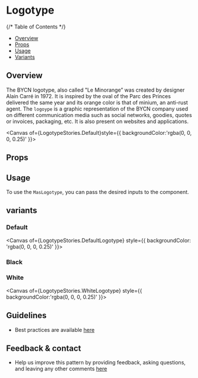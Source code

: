 
<Meta of={LogotypeStories} />

# Logotype

{/* Table of Contents */}

- [Overview](#overview)
- [Props](#props)
- [Usage](#usage)
- [Variants](#variants)

## Overview

The BYCN logotype, also called "Le Minorange” was created by designer Alain Carré in 1972. It is inspired by the oval of the Parc des Princes delivered the same year and its orange color is that of minium, an anti-rust agent.
The `logoype` is a graphic representation of the BYCN company used on different communication media such as social networks, goodies, quotes or invoices, packaging, etc. It is also present on websites and applications.

<Canvas  of={LogotypeStories.Default}style={{ backgroundColor:'rgba(0, 0, 0, 0.25)' }}>
</Canvas>

## Props

<Controls />

## Usage

To use the `MasLogotype`, you can pass the desired inputs to the component.

## variants

### Default

<Canvas of={LogotypeStories.DefaultLogotype} style={{ backgroundColor: 'rgba(0, 0, 0, 0.25)' }}></Canvas>

### Black

<Canvas of={LogotypeStories.BlackLogotype} >
</Canvas>

### White

<Canvas of={LogotypeStories.WhiteLogotype} style={{ backgroundColor:'rgba(0, 0, 0, 0.25)' }}>
</Canvas>

## Guidelines

- Best practices are available [here](https://zeroheight.com/9b39bb2a0/p/16f514-logotype/b/8647f6)

## Feedback & contact

- Help us improve this pattern by providing feedback, asking questions, and leaving any other comments [here](https://github.com/bouygues-construction/design-system-bycn/issues/new)
